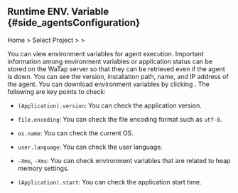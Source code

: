 ## Runtime ENV. Variable {#side_agentsConfiguration}

Home > Select Project > <Cmdname sid="side_agentsConfiguration" className="uitext" /> > <Cmdname sid="side_bootEnvironmentVariable" className="uitext" />

<ProdImg img="ipa-run-env-var.png" desc="Runtime boot environment" />

You can view environment variables for agent execution. Important information among environment variables or application status can be stored on the WaTap server so that they can be retrieved even if the agent is down. You can see the version, installation path, name, and IP address of the agent. You can download environment variables by clicking <Cmdname sid="sms_summary_download_csv" className="uitext" />. The following are key points to check: 

- `(Application).version`: You can check the application version. 

- `file.encoding`: You can check the file encoding format such as `utf-8`.

- `os.name`: You can check the current OS.

- `user.language`: You can check the user language.

<InDoc product="java">

- `-Xms`, `-Xms`: You can check environment variables that are related to heap memory settings. 

- `(Application).start`: You can check the application start time. 

</InDoc>
